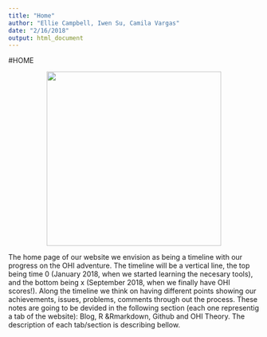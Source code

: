 ```yaml
---
title: "Home"
author: "Ellie Campbell, Iwen Su, Camila Vargas"
date: "2/16/2018"
output: html_document
---
```

#HOME

<center><img src="images/timeline.jpg" width="350px"></center>  

The home page of our website we envision as being a timeline with our progress on the OHI adventure. The timeline will be a vertical line, the top being time 0 (January 2018, when we started learning the necesary tools), and the bottom being x (September 2018, when we finally have OHI scores!). Along the timeline we think on having different points showing our achievements, issues, problems, comments through out the process. These notes are going to be devided in the following section (each one representig a tab of the website): Blog, R &Rmarkdown, Github and OHI Theory. The description of each tab/section is describing bellow.